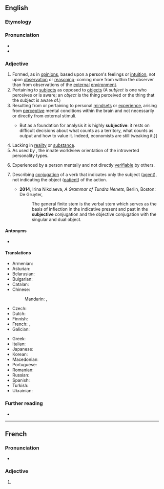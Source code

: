 ==English==

===Etymology===
{{suffix|en|subject|ive}}

===Pronunciation===
* {{IPA|/səbˈdʒɛktɪv/|/sʌbˈdʒɛktɪv/|lang=en}}
* {{rhymes|ɛktɪv|lang=en}}

===Adjective===
{{en-adj}}

# Formed, as in [[opinion]]s, based upon a person's feelings or [[intuition]], not upon [[observation]] or [[reasoning]]; coming more from within the observer than from observations of the [[external]] [[environment]].
# Pertaining to [[subject]]s as opposed to [[object]]s (A ''subject'' is one who perceives or is aware; an ''object'' is the thing perceived or the thing that the subject is aware of.)
# Resulting from or pertaining to personal [[mindset]]s or [[experience]], arising from [[perceptive]] mental conditions within the brain and not necessarily or directly from external stimuli.
#* {{quote-journal|lang=en|date=2013-08-03|volume=408|issue=8847|magazine={{w|The Economist}}
|title=[http://www.economist.com/news/finance-and-economics/21582498-america-has-changed-way-it-measures-gdp-boundary-problems Boundary problems]
|passage=Economics is a messy discipline: too fluid to be a science, too rigorous to be an art. Perhaps it is fitting that economists’ most-used metric, gross domestic product (GDP), is a tangle too.{{...}}But as a foundation for analysis it is highly '''subjective''': it rests on difficult decisions about what counts as a territory, what counts as output and how to value it. Indeed, economists are still tweaking it.}}
# Lacking in [[reality]] or [[substance]].
# As used by {{w|Carl Jung}}, the innate worldview orientation of the introverted personality types.
# {{lb|en|philosophy|psychology}} Experienced by a person mentally and not directly [[verifiable]] by others.
# {{senseid|en|type of conjugation}}{{lb|en|linguistics|grammar}} Describing [[conjugation]] of a verb that indicates only the subject ([[agent]]), not indicating the object ([[patient]]) of the action. {{gloss|In linguistic descriptions of [[Tundra Nenets]], among others.}}
#* '''2014''', Irina Nikolaeva, ''A Grammar of Tundra Nenets'', Berlin, Boston: De Gruyter, {{ISBN|978-3-11-032047-3}}
#*: The general finite stem is the verbal stem which serves as the basis of inflection in the indicative present and past in the '''subjective''' conjugation and the objective conjugation with the singular and dual object.

====Antonyms====
* {{l|en|objective}}

====Translations====
{{trans-top|based upon subjective feelings or intuition}}
* Armenian: {{t+|hy|սուբյեկտիվ}}
* Asturian: {{t|ast|suxetivu}}
* Belarusian: {{t|be|суб'екты́ўны}}
* Bulgarian: {{t+|bg|субекти́вен}}
* Catalan: {{t|ca|subjectiu}}
* Chinese:
*: Mandarin: {{t+|cmn|主觀}}, {{t+|cmn|主观|tr=zhǔguān}}
* Czech: {{t+|cs|subjektivní}}
* Dutch: {{t+|nl|subjectief}}
* Finnish: {{t+|fi|subjektiivinen}}
* French: {{t+|fr|subjectif|m}}, {{t+|fr|subjective|f}}
* Galician: {{t|gl|subxectivo}}
{{trans-mid}}
* Greek: {{t+|el|υποκειμενικός|m}}
* Italian: {{t|it|subiettivo}}
* Japanese: {{t+|ja|主観的|tr=しゅかんてき, shukanteki}}
* Korean: {{t+|ko|주관적}}
* Macedonian: {{t|mk|субјективен}}
* Portuguese: {{t+|pt|subjetivo}}
* Romanian: {{t+|ro|subiectiv}}
* Russian: {{t+|ru|субъекти́вный}}
* Spanish: {{t+|es|subjetivo}}
* Turkish: {{t+|tr|öznel}}
* Ukrainian: {{t|uk|суб'єкти́вний}}
{{trans-bottom}}

{{trans-top|lacking in reality or substance}}
{{trans-mid}}
{{trans-bottom}}

{{trans-top|as used by Carl Jung}}
{{trans-mid}}
{{trans-bottom}}

{{trans-top|experienced by a person mentally}}
{{trans-mid}}
{{trans-bottom}}

===Further reading===
* {{R:Keywords|page=308}}

----

==French==

===Pronunciation===
* {{IPA|/syb.ʒɛk.tiv/|lang=fr}}

===Adjective===
{{head|fr|adjective form}}

# {{feminine singular of|subjectif|lang=fr}}